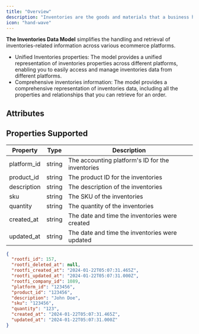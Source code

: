 ```yaml
---
title: "Overview"
description: "Inventories are the goods and materials that a business holds for the ultimate purpose of resale. The Inventories Data Model simplifies the handling and retrieval of inventories-related information across various ecommerce platforms."
icon: "hand-wave"
---
```


**The Inventories Data Model** simplifies the handling and retrieval of inventories-related information across various ecommerce platforms.

- Unified Inventories properties: The model provides a unified representation of inventories properties across different platforms, enabling you to easily access and manage inventories data from different platforms.
- Comprehensive inventories information: The model provides a comprehensive representation of inventories data, including all the properties and relationships that you can retrieve for an order.

## Attributes

## Properties Supported

| Property    | Type   | Description                                      |
| ----------- | ------ | ------------------------------------------------ |
| platform_id | string | The accounting platform's ID for the inventories |
| product_id  | string | The product ID for the inventories               |
| description | string | The description of the inventories               |
| sku         | string | The SKU of the inventories                       |
| quantity    | string | The quantity of the inventories                  |
| created_at  | string | The date and time the inventories were created   |
| updated_at  | string | The date and time the inventories were updated   |

<ResponseExample name="The Inventories Object" >

```json The Inventories Response Object
{
  "rootfi_id": 157,
  "rootfi_deleted_at": null,
  "rootfi_created_at": "2024-01-22T05:07:31.465Z",
  "rootfi_updated_at": "2024-01-22T05:07:31.000Z",
  "rootfi_company_id": 1089,
  "platform_id": "123456",
  "product_id": "123456",
  "description": "John Doe",
  "sku": "123456",
  "quantity": "123",
  "created_at": "2024-01-22T05:07:31.465Z",
  "updated_at": "2024-01-22T05:07:31.000Z"
}
```

</ResponseExample>

